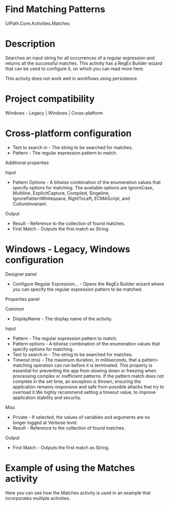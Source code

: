 ﻿# Find Matching Patterns

UiPath.Core.Activities.Matches

# Description

Searches an input string for all occurrences of a regular expression and returns all the successful matches. This activity has a RegEx Builder wizard that can be used to configure it, on which you can read more here.

This activity does not work well in workflows using persistence.

# Project compatibility

Windows - Legacy | Windows | Cross-platform

# Cross-platform configuration

* Text to search in - The string to be searched for matches.
* Pattern - The regular expression pattern to match.

Additional properties

Input

* Pattern Options - A bitwise combination of the enumeration values that specify options for matching. The available options are IgnoreCase, Multiline, ExplicitCapture, Compiled, Singeline, IgnorePatternWhitespace, RightToLeft, ECMAScript, and CultureInvariant.

Output

* Result - Reference to the collection of found matches.
* First Match - Outputs the first match as String.

# Windows - Legacy, Windows configuration

Designer panel

* Configure Regular Expression... - Opens the RegEx Builder wizard where you can specify the regular expression pattern to be matched.

Properties panel

Common

* DisplayName - The display name of the activity.

Input

* Pattern - The regular expression pattern to match.
* Pattern options - A bitwise combination of the enumeration values that specify options for matching.
* Text to search in - The string to be searched for matches.
* Timeout (ms) - The maximum duration, in milliseconds, that a pattern-matching operation can run before it is terminated. This property is essential for preventing the app from slowing down or freezing when processing complex or inefficient patterns. If the pattern match does not complete in the set time, an exception is thrown, ensuring the application remains responsive and safe from possible attacks that try to overload it.We highly recommend setting a timeout value, to improve application stability and security.

Misc

* Private - If selected, the values of variables and arguments are no longer logged at Verbose level.
* Result - Reference to the collection of found matches.

Output

* First Match - Outputs the first match as String.

# Example of using the Matches activity

Here you can see how the Matches activity is used in an example that incorporates multiple activities.
